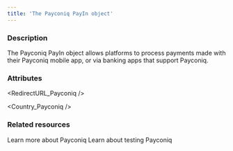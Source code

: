 ```yaml
---
title: 'The Payconiq PayIn object'
---
```



### Description

The Payconiq PayIn object allows platforms to process payments made with their Payconiq mobile app, or via banking apps that support Payconiq. 

### Attributes

<Id />  

<Tag />  

<CreationDate />  

<AuthorId1 />  

<DebitedFunds2 />  

<CreditedFunds2 />  

<Fees1 />  

<Status1 />  

<ResultCode />  

<ResultMessage />  

<ExecutionDate />  

<Type />  

<Nature />  

<CreditedWalletId1 />  

<CreditedUserId />  

<PaymentType12 />

<ExecutionType />  

<ReturnURL1 />  

<RedirectURL_Payconiq />  

<StatementDescriptor />  

<Country_Payconiq />  

<DeepLinkURL />  

<QRCodeURL />  

### Related resources

<CardGroup col={2}>
  <Card
    title="Guide"
    href="/guides/payment-methods/payconiq"
  >
    Learn more about Payconiq
  </Card>
  <Card
    title="Testing"
    href="/testing/payment-methods#payconiq"
  >
    Learn about testing Payconiq
  </Card>
</CardGroup>